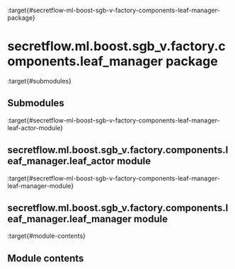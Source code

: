:target{#secretflow-ml-boost-sgb-v-factory-components-leaf-manager-package}

# secretflow\.ml.boost.sgb\_v.factory.components.leaf\_manager package

:target{#submodules}

## Submodules

:target{#secretflow-ml-boost-sgb-v-factory-components-leaf-manager-leaf-actor-module}

## secretflow\.ml.boost.sgb\_v.factory.components.leaf\_manager.leaf\_actor module

:target{#secretflow-ml-boost-sgb-v-factory-components-leaf-manager-leaf-manager-module}

## secretflow\.ml.boost.sgb\_v.factory.components.leaf\_manager.leaf\_manager module

:target{#module-contents}

## Module contents
